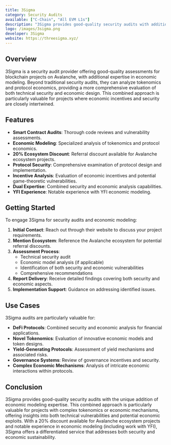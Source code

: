 ```yaml
---
title: 3Sigma
category: Security Audits
available: ["C-Chain", "All EVM L1s"]
description: "3Sigma provides good-quality security audits with additional expertise in economic modeling for tokenomics and protocol design."
logo: /images/3sigma.png
developer: 3Sigma
website: https://threesigma.xyz/
---
```


## Overview

3Sigma is a security audit provider offering good-quality assessments for blockchain projects on Avalanche, with additional expertise in economic modeling. Beyond traditional security audits, they can analyze tokenomics and protocol economics, providing a more comprehensive evaluation of both technical security and economic design. This combined approach is particularly valuable for projects where economic incentives and security are closely intertwined.

## Features

- **Smart Contract Audits**: Thorough code reviews and vulnerability assessments.
- **Economic Modeling**: Specialized analysis of tokenomics and protocol economics.
- **20% Ecosystem Discount**: Referral discount available for Avalanche ecosystem projects.
- **Protocol Security**: Comprehensive examination of protocol design and implementation.
- **Incentive Analysis**: Evaluation of economic incentives and potential game-theoretic vulnerabilities.
- **Dual Expertise**: Combined security and economic analysis capabilities.
- **YFI Experience**: Notable experience with YFI economic modeling.

## Getting Started

To engage 3Sigma for security audits and economic modeling:

1. **Initial Contact**: Reach out through their website to discuss your project requirements.
2. **Mention Ecosystem**: Reference the Avalanche ecosystem for potential referral discounts.
3. **Assessment Process**: 
   - Technical security audit
   - Economic model analysis (if applicable)
   - Identification of both security and economic vulnerabilities
   - Comprehensive recommendations
4. **Report Delivery**: Receive detailed findings covering both security and economic aspects.
5. **Implementation Support**: Guidance on addressing identified issues.

## Use Cases

3Sigma audits are particularly valuable for:

- **DeFi Protocols**: Combined security and economic analysis for financial applications.
- **Novel Tokenomics**: Evaluation of innovative economic models and token designs.
- **Yield-Generating Protocols**: Assessment of yield mechanisms and associated risks.
- **Governance Systems**: Review of governance incentives and security.
- **Complex Economic Mechanisms**: Analysis of intricate economic interactions within protocols.

## Conclusion

3Sigma provides good-quality security audits with the unique addition of economic modeling expertise. This combined approach is particularly valuable for projects with complex tokenomics or economic mechanisms, offering insights into both technical vulnerabilities and potential economic exploits. With a 20% discount available for Avalanche ecosystem projects and notable experience in economic modeling (including work with YFI), 3Sigma offers a differentiated service that addresses both security and economic sustainability. 